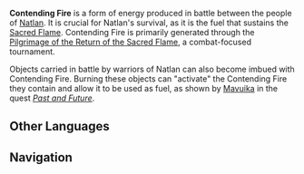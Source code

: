 {{Terminology Infobox
|title   = Contending Fire
|type    = Lore
|region  = Natlan
|related = Sacred Flame;Contending Spark
}}
'''Contending Fire''' is a form of energy produced in battle between the people of [[Natlan]]. It is crucial for Natlan's survival, as it is the fuel that sustains the [[Sacred Flame]]. Contending Fire is primarily generated through the [[Pilgrimage of the Return of the Sacred Flame]], a combat-focused tournament.

Objects carried in battle by warriors of Natlan can also become imbued with Contending Fire. Burning these objects can "activate" the Contending Fire they contain and allow it to be used as fuel, as shown by [[Mavuika]] in the quest ''[[Past and Future]]''.

==Other Languages==
{{Other Languages
|en       = Contending Fire
|zhs      = 角逐之焰
|zhs_rm   = 
|zht      = 角逐之焰
|zht_rm   = 
|zh_tl    = 
|ja       = 角逐の焔
|ja_rm    = Kakuchiku no Honoo
|ja_tl    = Competition Flame
|ko       = 각축의 불꽃
|ko_tl    = 
|es       = Llamas beligerantes
|es_tl    = Belligerent Flames
|fr       = Feu concurrent
|fr_tl    = Competitive Fire
|ru       = Пламя соперничества
|ru_tl    = 
|th       = เปลวไฟแห่งการต่อสู้
|th_rm    = 
|th_tl    = 
|vi       = Lửa Tranh Đấu
|vi_tl    = 
|de       = Feuer des Wettstreits
|de_tl    = 
|id       = Contending Fire
|pt       = Chamas do Conflito
|pt_tl    = 
|tr       = Savaş Ateşi
|tr_tl    = 
|it       = Fiamme del conflitto
|it_tl    = 
}}

<!--
==References==
{{Reflist}}
-->

==Navigation==
{{Lore Navbox|Terminology}}